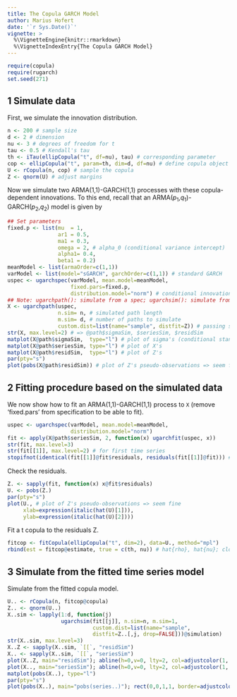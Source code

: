 ```yaml
---
title: The Copula GARCH Model
author: Marius Hofert
date: '`r Sys.Date()`'
vignette: >
  %\VignetteEngine{knitr::rmarkdown}
  %\VignetteIndexEntry{The Copula GARCH Model}
---
```

```r
require(copula)
require(rugarch)
set.seed(271)
```

## 1 Simulate data

First, we simulate the innovation distribution.
```r
n <- 200 # sample size
d <- 2 # dimension
nu <- 3 # degrees of freedom for t
tau <- 0.5 # Kendall's tau
th <- iTau(ellipCopula("t", df=nu), tau) # corresponding parameter
cop <- ellipCopula("t", param=th, dim=d, df=nu) # define copula object
U <- rCopula(n, cop) # sample the copula
Z <- qnorm(U) # adjust margins
```

Now we simulate two ARMA(1,1)-GARCH(1,1) processes with these copula-dependent
innovations. To this end, recall that an ARMA($p_1$,$q_1$)-GARCH($p_2$,$q_2$) model is given by
\begin{align}
	X_t &= \mu_t + \sigma_t Z_t\\
  \mu_t &= \mu + \sum_{k=1}^{p_1} \phi_k  (X_{t-k}-\mu) +
            \sum_{k=1}^{q_1} \theta_k (X_{t-k}-\mu_{t-k})\sigma_t^2\\
		&= \alpha_0 + \sum_{k=1}^{p_2} \alpha_k (X_{t-k}-\mu_{t-k})^2 +
            \sum_{k=1}^{q_2} \beta_k \sigma_{t-k}^2.
\end{align}

```r
## Set parameters
fixed.p <- list(mu  = 1,
                ar1 = 0.5,
                ma1 = 0.3,
                omega = 2, # alpha_0 (conditional variance intercept)
                alpha1= 0.4,
                beta1 = 0.2)
meanModel <- list(armaOrder=c(1,1))
varModel <- list(model="sGARCH", garchOrder=c(1,1)) # standard GARCH
uspec <- ugarchspec(varModel, mean.model=meanModel,
                    fixed.pars=fixed.p,
                    distribution.model="norm") # conditional innovation density (or use, e.g., "std")
## Note: ugarchpath(): simulate from a spec; ugarchsim(): simulate from a fitted object
X <- ugarchpath(uspec,
                n.sim= n, # simulated path length
                m.sim= d, # number of paths to simulate
                custom.dist=list(name="sample", distfit=Z)) # passing sample (n x d)-matrix
str(X, max.level=2) # => @path$sigmaSim, $seriesSim, $residSim
matplot(X@path$sigmaSim,  type="l") # plot of sigma's (conditional standard deviations)
matplot(X@path$seriesSim, type="l") # plot of X's
matplot(X@path$residSim,  type="l") # plot of Z's
par(pty="s")
plot(pobs(X@path$residSim)) # plot of Z's pseudo-observations => seem fine
```

## 2 Fitting procedure based on the simulated data

We now show how to fit an ARMA(1,1)-GARCH(1,1) process to `X`
(remove 'fixed.pars' from specification to be able to fit).
```r
uspec <- ugarchspec(varModel, mean.model=meanModel,
                    distribution.model="norm")
fit <- apply(X@path$seriesSim, 2, function(x) ugarchfit(uspec, x))
str(fit, max.level=3)
str(fit[[1]], max.level=2) # for first time series
stopifnot(identical(fit[[1]]@fit$residuals, residuals(fit[[1]]@fit))) # => the same
```

Check the residuals.
```r
Z. <- sapply(fit, function(x) x@fit$residuals)
U. <- pobs(Z.)
par(pty="s")
plot(U., # plot of Z's pseudo-observations => seem fine
     xlab=expression(italic(hat(U)[1])),
     ylab=expression(italic(hat(U)[2])))
```

Fit a t copula to the residuals Z.
```r
fitcop <- fitCopula(ellipCopula("t", dim=2), data=U., method="mpl")
rbind(est = fitcop@estimate, true = c(th, nu)) # hat{rho}, hat{nu}; close to th, nu
```

## 3 Simulate from the fitted time series model

Simulate from the fitted copula model.
```r
U.. <- rCopula(n, fitcop@copula)
Z.. <- qnorm(U..)
X..sim <- lapply(1:d, function(j)
                 ugarchsim(fit[[j]], n.sim=n, m.sim=1,
                           custom.dist=list(name="sample",
                           distfit=Z..[,j, drop=FALSE]))@simulation)
str(X..sim, max.level=3)
X..Z <- sapply(X..sim, `[[`, "residSim")
X.. <- sapply(X..sim, `[[`, "seriesSim")
plot(X..Z, main="residSim"); abline(h=0,v=0, lty=2, col=adjustcolor(1, .5))
plot(X.., main="seriesSim"); abline(h=0,v=0, lty=2, col=adjustcolor(1, .5))
matplot(pobs(X..), type="l")
par(pty="s")
plot(pobs(X..), main="pobs(series..)"); rect(0,0,1,1, border=adjustcolor(1, 1/2))
```
